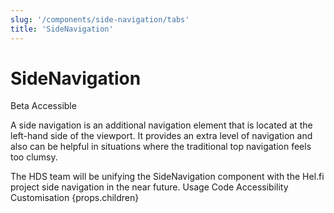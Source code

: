 ```yaml
---
slug: '/components/side-navigation/tabs'
title: 'SideNavigation'
---
```




# SideNavigation

<div class="status-label-description">
  <StatusLabel type="alert">Beta</StatusLabel>
  <StatusLabel type="success" style={{ marginLeft: 'var(--spacing-xs)' }}>Accessible</StatusLabel>
  <StatusLabelTooltip/>
</div>

<LeadParagraph>A side navigation is an additional navigation element that is located at the left-hand side of the viewport. It provides an extra level of navigation and also can be helpful in situations where the traditional top navigation feels too clumsy. </LeadParagraph>

<Notification label="A visual rework is coming soon!" className="siteNotification">
  The HDS team will be unifying the SideNavigation component with the Hel.fi project side navigation in the near future.
</Notification>

<PageTabs pageContext={props.pageContext}>
  <PageTabs.TabList>
    <PageTabs.Tab href="/">Usage</PageTabs.Tab>
    <PageTabs.Tab href="/code">Code</PageTabs.Tab>
    <PageTabs.Tab href="/accessibility">Accessibility</PageTabs.Tab>
    <PageTabs.Tab href="/customisation">Customisation</PageTabs.Tab>
  </PageTabs.TabList>
  <PageTabs.TabPanel>{props.children}</PageTabs.TabPanel>
</PageTabs>
